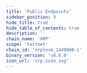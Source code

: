 ```yaml
---
title: 'Public Endpoints'
sidebar_position: 9
hide_title: true
hide_table_of_contents: true
description: ''
chain_name: 'XRP'
scope: 'testnet'
chain_id: 'xrplevm_1449000-1'
binary_version: 'v8.0.0'
icon_url: 'xrp-icon.svg'
---
```



<PageTitle
  iconUrl="img/xrp-icon.svg"
  title="XRP Public Endpoints"
  chainId="xrplevm_1449000-1"
  version="v8.0.0"
/>

<PublicEndpoints
  chainId="xrplevm_1449000-1"
  primaryRpcUrl="https://xrp-t-rpc.noders.services"
  primaryApiUrl="https://xrp-t-api.noders.services"
  primaryGrpcUrl="xrp-t-grpc.noders.services:443"
  primaryJsonRpcUrl=""
/>